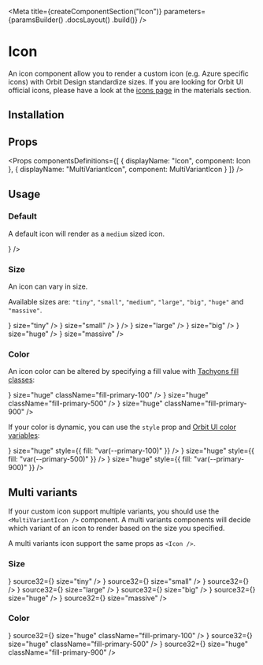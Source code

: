 
<Meta
    title={createComponentSection("Icon")}
    parameters={paramsBuilder()
        .docsLayout(<ReactComponentsLayout sourcePath="/packages/icons/src/icon.jsx" />)
        .build()}
/>

# Icon

An icon component allow you to render a custom icon (e.g. Azure specific icons) with Orbit Design standardize sizes. If you are looking for Orbit UI official icons, please have a look at the [icons page](?path=/docs/materials-icons--page#gallery) in the materials section.

## Installation

<Installation />

## Props

<Props
    componentsDefinitions={[
        { displayName: "Icon", component: Icon },
        { displayName: "MultiVariantIcon", component: MultiVariantIcon }
    ]}
/>

## Usage

### Default

A default icon will render as a `medium` sized icon.

<Preview>
    <Story name="default">
        <Icon source={<AzureIcon32 />} />
    </Story>
</Preview>

### Size

An icon can vary in size.

Available sizes are: `"tiny"`, `"small"`, `"medium"`, `"large"`, `"big"`, `"huge"` and `"massive"`.

<Preview>
    <Story name="size">
        <div className="flex items-end items-space-between">
            <Icon source={<AzureIcon32 />} size="tiny" />
            <Icon source={<AzureIcon32 />} size="small" />
            <Icon source={<AzureIcon32 />} />
            <Icon source={<AzureIcon32 />} size="large" />
            <Icon source={<AzureIcon32 />} size="big" />
            <Icon source={<AzureIcon32 />} size="huge" />
            <Icon source={<AzureIcon32 />} size="massive" />
        </div>
    </Story>
</Preview>

### Color

An icon color can be altered by specifying a fill value with [Tachyons fill classes](?path=/docs/materials-colors--page#tachyons):

<Preview>
    <Story name="color">
        <div className="flex items-end items-space-between">
            <Icon source={<AzureIcon32 />} size="huge" className="fill-primary-100" />
            <Icon source={<AzureIcon32 />} size="huge" className="fill-primary-500" />
            <Icon source={<AzureIcon32 />} size="huge" className="fill-primary-900" />
        </div>
    </Story>
</Preview>

If your color is dynamic, you can use the `style` prop and [Orbit UI color variables](?path=/docs/getting-started-foundation--page#colors):

<Preview>
    <Story name="dynamic-color">
        <div className="flex items-end items-space-between">
            <Icon source={<AzureIcon32 />} size="huge" style={{ fill: "var(--primary-100)" }} />
            <Icon source={<AzureIcon32 />} size="huge" style={{ fill: "var(--primary-500)" }} />
            <Icon source={<AzureIcon32 />} size="huge" style={{ fill: "var(--primary-900)" }} />
        </div>
    </Story>
</Preview>

## Multi variants

If your custom icon support multiple variants, you should use the `<MultiVariantIcon />` component. A multi variants components will decide which variant of an icon to render based on the size you specified.

A multi variants icon support the same props as `<Icon />`.

### Size

<Preview>
    <Story name="multi variants size">
        <div className="flex items-end items-space-between">
            <MultiVariantIcon source24={<FilterIcon24 />} source32={<FilterIcon32 />} size="tiny" />
            <MultiVariantIcon source24={<FilterIcon24 />} source32={<FilterIcon32 />} size="small" />
            <MultiVariantIcon source24={<FilterIcon24 />} source32={<FilterIcon32 />} />
            <MultiVariantIcon source24={<FilterIcon24 />} source32={<FilterIcon32 />} size="large" />
            <MultiVariantIcon source24={<FilterIcon24 />} source32={<FilterIcon32 />} size="big" />
            <MultiVariantIcon source24={<FilterIcon24 />} source32={<FilterIcon32 />} size="huge" />
            <MultiVariantIcon source24={<FilterIcon24 />} source32={<FilterIcon32 />} size="massive" />
        </div>
    </Story>
</Preview>

### Color

<Preview>
    <Story name="multi variants color">
        <div className="flex items-end items-space-between">
            <MultiVariantIcon source24={<FilterIcon24 />} source32={<FilterIcon32 />} size="huge" className="fill-primary-100" />
            <MultiVariantIcon source24={<FilterIcon24 />} source32={<FilterIcon32 />} size="huge" className="fill-primary-500" />
            <MultiVariantIcon source24={<FilterIcon24 />} source32={<FilterIcon32 />} size="huge" className="fill-primary-900" />
        </div>
    </Story>
</Preview>
